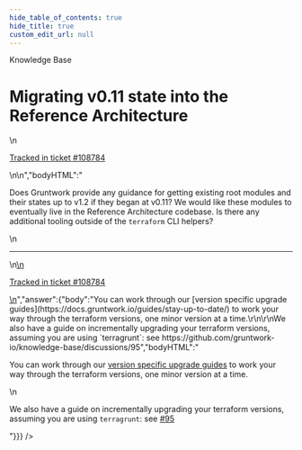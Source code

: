 ```yaml
---
hide_table_of_contents: true
hide_title: true
custom_edit_url: null
---
```



<CenterLayout>
<span class="title">Knowledge Base</span>
<h1>Migrating v0.11 state into the Reference Architecture</h1>
<GitHub json={{"id":"D_kwDOF8slf84AP0sN","number":470,"author":{"login":"iangrunt"},"title":"Migrating v0.11 state into the Reference Architecture","body":"\nDoes Gruntwork provide any guidance for getting existing root modules and their states up to v1.2 if they began at v0.11? We would like these modules to eventually live in the Reference Architecture codebase. Is there any additional tooling outside of the `terraform` CLI helpers?\r\n\r\n\n\n---\n\n<ins datetime=\"2022-06-15T18:38:00Z\">\n  <p><a href=\"https://support.gruntwork.io/hc/requests/108784\">Tracked in ticket #108784</a></p>\n</ins>\n","bodyHTML":"<p dir=\"auto\">Does Gruntwork provide any guidance for getting existing root modules and their states up to v1.2 if they began at v0.11? We would like these modules to eventually live in the Reference Architecture codebase. Is there any additional tooling outside of the <code class=\"notranslate\">terraform</code> CLI helpers?</p>\n<hr>\n<ins datetime=\"2022-06-15T18:38:00Z\">\n  <p dir=\"auto\"><a href=\"https://support.gruntwork.io/hc/requests/108784\" rel=\"nofollow\">Tracked in ticket #108784</a></p>\n</ins>","answer":{"body":"You can work through our [version specific upgrade guides](https://docs.gruntwork.io/guides/stay-up-to-date/) to work your way through the terraform versions, one minor version at a time.\r\n\r\nWe also have a guide on incrementally upgrading your terraform versions, assuming you are using `terragrunt`: see https://github.com/gruntwork-io/knowledge-base/discussions/95","bodyHTML":"<p dir=\"auto\">You can work through our <a href=\"https://docs.gruntwork.io/guides/stay-up-to-date/\" rel=\"nofollow\">version specific upgrade guides</a> to work your way through the terraform versions, one minor version at a time.</p>\n<p dir=\"auto\">We also have a guide on incrementally upgrading your terraform versions, assuming you are using <code class=\"notranslate\">terragrunt</code>: see <a class=\"issue-link js-issue-link\" data-error-text=\"Failed to load title\" data-id=\"3735487\" data-permission-text=\"Title is private\" data-url=\"https://github.com/gruntwork-io/knowledge-base/discussions/95\" data-hovercard-type=\"discussion\" data-hovercard-url=\"/gruntwork-io/knowledge-base/discussions/95/hovercard\" href=\"https://github.com/gruntwork-io/knowledge-base/discussions/95\">#95</a></p>"}}} />

</CenterLayout>
  

<!-- ##DOCS-SOURCER-START
{
  "sourcePlugin": "github-discussions",
  "hash": "55b45ff528d7740157fdeeb871b769f6"
}
##DOCS-SOURCER-END -->
